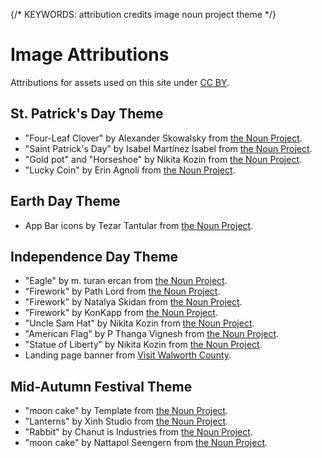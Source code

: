 
{/* KEYWORDS: attribution credits image noun project theme */}

# Image Attributions

Attributions for assets used on this site under [CC BY](https://creativecommons.org/licenses/by/2.0/).

## St. Patrick's Day Theme

-   "Four-Leaf Clover" by Alexander Skowalsky from [the Noun Project](https://thenounproject.com/search/?q=Four-Leaf+Clover&i=754313).
-   "Saint Patrick's Day" by Isabel Martínez Isabel from [the Noun Project](https://thenounproject.com/search/?q=Saint+patricks+day&i=125381).
-   "Gold pot" and "Horseshoe" by Nikita Kozin from [the Noun Project](https://thenounproject.com/kozinn/collection/saint-patricks-day/).
-   "Lucky Coin" by Erin Agnoli from [the Noun Project](https://thenounproject.com/search/?q=lucky+coin&i=1635238).

## Earth Day Theme

-   App Bar icons by Tezar Tantular from [the Noun Project](https://thenounproject.com/kerismaker/collection/mother-earth-day-glyph/).

## Independence Day Theme

-   "Eagle" by m. turan ercan from [the Noun Project](https://thenounproject.com/term/eagle/1025832/).
-   "Firework" by Path Lord from [the Noun Project](https://thenounproject.com/term/firework/1759830/).
-   "Firework" by Natalya Skidan from [the Noun Project](https://thenounproject.com/term/firework/3866800/).
-   "Firework" by KonKapp from [the Noun Project](https://thenounproject.com/term/firework/4021197/).
-   "Uncle Sam Hat" by Nikita Kozin from [the Noun Project](https://thenounproject.com/search/?q=uncle+sam+hat&i=476907).
-   "American Flag" by P Thanga Vignesh from [the Noun Project](https://thenounproject.com/search/?q=4th+of+july&i=171699).
-   "Statue of Liberty" by Nikita Kozin from [the Noun Project](https://thenounproject.com/term/statue-of-liberty/476914/).
-   Landing page banner from [Visit Walworth County](https://visitwalworthcounty.wordpress.com/2018/06/).

## Mid-Autumn Festival Theme

-   "moon cake" by Template from [the Noun Project](https://thenounproject.com/search/?q=4117811&i=4117811).
-   "Lanterns" by Xinh Studio from [the Noun Project](https://thenounproject.com/search/?q=mid+autumn+festival&i=1253406).
-   "Rabbit" by Chanut is Industries from [the Noun Project](https://thenounproject.com/search/?q=rabbit&i=2077812).
-   "moon cake" by Nattapol Seengern from [the Noun Project](https://thenounproject.com/bankseengern/uploads/?i=4091100).
